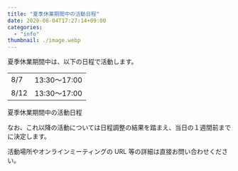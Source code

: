 ```yaml
---
title: "夏季休業期間中の活動日程"
date: 2020-08-04T17:27:14+09:00
categories:
  - "info"
thumbnail: ./image.webp
---
```


夏季休業期間中は、以下の日程で活動します。

<table>
  <tbody>
    <tr>
      <td>8/7</td>
      <td>13:30～17:00</td>
    </tr>
    <tr>
      <td>8/12</td>
      <td>13:30～17:00</td>
    </tr>
  </tbody>
</table>

夏季休業期間中の活動日程

なお、これ以降の活動については日程調整の結果を踏まえ、当日の１週間前までに決定します。

活動場所やオンラインミーティングの URL 等の詳細は直接お問い合わせください。
